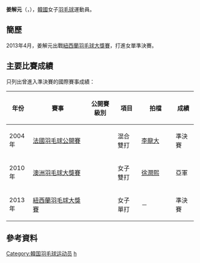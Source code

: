 {{noteTA|G1=Badminton}}
{{Infobox 羽球選手
| playername              = 姜解元<ref name="Korea">{{cite web|title=강해원(姜解元) Kang hae won|url=http://people.sports.or.kr/servlet/PGEPersonViewSV?PERSON_NO=200312131268|publisher=Korea Sports Council & Korean Olympic Committee}}{{dead link|date=2017年12月 |bot=InternetArchiveBot |fix-attempted=yes }}{{ko}}</ref><br/>{{lang|ko|강해원}}
| image                   = 
| size                    = 
| caption                 = 
| birth_name              = 
| date_of_birth           = {{birth_date_and_age|1986|3|19}}<ref name="Korea"/>
| place_of_birth          = {{KOR}}
| height                  = 
| weight                  =
| event                   = 女子單打
| country                 = {{KOR}}
| years_active            = 
| handedness              = 
| coach                   = 
| highest_ranking         = 第119位
| date_of_highest_ranking = 2010年7月22日 <ref name="ranking">[http://bwfcontent.tournamentsoftware.com/ranking/player.aspx?id=4761&player=109275 BWF World Ranking - Ranking of KANG Hae Won (53324)]{{en}}</ref>
| current_ranking         = 第222位
| date_of_current_ranking = 2013年4月18日 <ref>[http://bwfcontent.tournamentsoftware.com/ranking/category.aspx?id=4761&category=475 BWF World Ranking - BWF世界排名榜 (4/18/2013) - Women's doubles]{{en}}</ref>
| played                  = 25勝–20負（女單）<br/>17勝–9負（女雙）
| titles                  = 
| bwf_profile             = 73250203-3111-4EC5-B6C5-B13E0DB88AA0
| bwf_id                  = 53324
| updated                 = 2013年4月22日
}}
{{MedalTableTop}}
{{MedalSport | 女子[[羽毛球|羽毛球]]}}
{{MedalCountry | {{KOR}}}}
{{MedalBottom}}
'''姜解元'''（{{lang-ko|'''강해원'''}}，{{bd|1986年|3月19日}}），[[韓國|韓國]]女子[[羽毛球|羽毛球]]運動員。

==簡歷==
2013年4月，姜解元出戰[[2013年紐西蘭羽毛球大獎賽|紐西蘭羽毛球大獎賽]]，打進女單準決賽。

==主要比賽成績==
只列出曾進入準決賽的國際賽事成績：
{| class=wikitable style="text-align:center; font-size:small;" 
!width="50"|年份
!width="180"|賽事
!width="80"|公開賽級別
!width="60"|項目
!width="100"|拍檔
!width="50"|成績
|-
!rowspan="1"|2004年
|[[2004年法國羽毛球公開賽|法國羽毛球公開賽]]
|
|混合雙打
|[[李龍大|李龍大]]
|bgcolor="#b8860b"|準決賽
|-
!rowspan="1"|2010年
|[[2010年澳洲羽毛球大獎賽|澳洲羽毛球大獎賽]]
|{{BWFGP}}
|女子雙打
|[[徐潤熙|徐潤熙]]
|bgcolor="silver"|亞軍
|-
!rowspan="1"|2013年
|[[2013年紐西蘭羽毛球大獎賽|紐西蘭羽毛球大獎賽]]
|{{BWFGP}}
|女子單打
|－
|bgcolor="#b8860b"|準決賽
|}
{{BWF賽事級別索引}}

==參考資料==
{{Reflist}}

{{DEFAULTSORT:Kang Hae Won}}
[[Category:韓国羽毛球运动员|Category:韓国羽毛球运动员]]
[[Category:姜姓|h]]